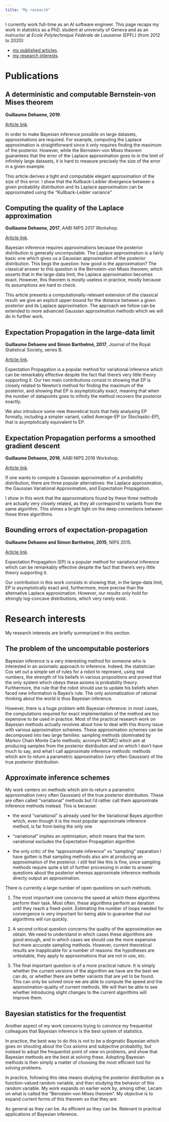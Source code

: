 ```yaml
---
title: "My research"
---
```


I currently work full-time as an AI software engineer.
This page recaps my work in statistics as a PhD. student at university of Geneva and as an instructor at *Ecole Polytechnique Fédérale de Lausanne* (EPFL) (from 2012 to 2020):

- [my published articles](#publications).
- [my research interests](#research-interests).

# Publications

## A deterministic and computable Bernstein-von Mises theorem

**Guillaume Dehaene, 2019**.

[Article link](https://arxiv.org/abs/1904.02505).

In order to make Bayesian inference possible on large datasets, approximations are required. For example, computing the Laplace approximation is straightforward since it only requires finding the maximum of the posterior. However, while the Bernstein-von Mises theorem guarantees that the error of the Laplace approximation goes to  in the limit of infinitely large datasets, it is hard to measure precisely the size of the error in a given example.

This article derives a tight and computable elegant approximation of the size of this error. I show that the Kullback-Leibler divergence between a given probability distribution and its Laplace approximation can be approximated using the “Kullback-Leibler variance”

## Computing the quality of the Laplace approximation

**Guillaume Dehaene, 2017**, AABI NIPS 2017 Workshop.

[Article link](https://arxiv.org/abs/1711.08911).

Bayesian inference requires approximations because the posterior distribution is generally uncomputable. The Laplace approximation is a fairly basic one which gives us a Gaussian approximation of the posterior distribution. This begs the question: how good is the approximation? The classical answer to this question is the Bernstein-von Mises theorem, which asserts that in the large-data limit, the Laplace approximation becomes exact. However, this theorem is mostly useless in practice, mostly because its assumptions are hard to check.

This article presents a computationally-relevant extension of the classical result: we give an explicit upper-bound for the distance between a given posterior and its Laplace approximation. The approach we follow can be extended to more advanced Gaussian approximation methods which we will do in further work. 

## Expectation Propagation in the large-data limit

**Guillaume Dehaene and Simon Barthelmé, 2017**, Journal of the Royal Statistical Society, series B.

[Article link](https://rss.onlinelibrary.wiley.com/doi/abs/10.1111/rssb.12241).

Expectation Propagation is a popular method for variational inference which can be remarkably effective despite the fact that there's very little theory supporting it. Our two main contributions consist in showing that EP is closely related to Newton's method for finding the maximum of the posterior, and showing that EP is asymptotically exact, meaning that when the number of datapoints goes to infinity the method recovers the posterior exactly.

We also introduce some new theoretical tools that help analysing EP formally, including a simpler variant, called Average-EP (or Stochastic-EP), that is asymptotically equivalent to EP.

## Expectation Propagation performs a smoothed gradient descent

**Guillaume Dehaene, 2016**, AABI NIPS 2016 Workshop.

[Article link](https://arxiv.org/abs/1612.05053).

If one wants to compute a Gaussian approximation of a probability distribution, there are three popular alternatives: the Laplace approximation, the Gaussian Variational Approximation, and Expectation Propagation.

I show in this work that the approximations found by these three methods are actually very closely related, as they all correspond to variants from the same algorithm. This shines a bright light on the deep connections between these three algorithms.

## Bounding errors of expectation-propagation

**Guillaume Dehaene and Simon Barthelmé, 2015**, NIPS 2015.

[Article link](https://papers.nips.cc/paper_files/paper/2015/hash/c8ffe9a587b126f152ed3d89a146b445-Abstract.html).

Expectation Propagation (EP) is a popular method for variational inference which can be remarkably effective despite the fact that there's very little theory supporting it.

Our contribution in this work consists in showing that, in the large-data limit, EP is asymptotically exact and, furthermore, more precise than the alternative Laplace approximation. However, our results only hold for strongly log-concave distributions, which very rarely exist.

# Research interests

My research interests are briefly summarized in this section.

## The problem of the uncomputable posteriors

Bayesian inference is a very interesting method for someone who is interested in an axiomatic approach to inference. Indeed, the statistician Cox set out a simple set of rules for a robot to represent, using real numbers, the strength of his beliefs in various propositions and proved that the only system which obeys these axioms is probability theory. Furthermore, the rule that the robot should use to update his beliefs when faced new information is Bayes's rule. The only axiomatization of rational thinking about the world is thus Bayesian inference.

However, there is a huge problem with Bayesian inference: in most cases, the computations required for exact implementation of the method are too expensive to be used in practice. Most of the practical research work on Bayesian methods actually revolves about how to deal with this thorny issue with various approximation schemes. These approximation schemes can be decomposed into two large families: sampling methods (dominated by Markov Chain Monte Carlo methods; acronym MCMC) which aim at producing samples from the posterior distribution and on which I don't have much to say, and what I call approximate inference methods: methods which aim to return a parametric approximation (very often Gaussian) of the true posterior distribution.

## Approximate inference schemes

My work centers on methods which aim to return a parametric approximation (very often Gaussian) of the true posterior distribution. These are often called "variational" methods but I'd rather call them approximate inference methods instead. This is because:

- the word "variational" is already used for the Variational Bayes algorithm which, even though it is the most popular approximate inference method, is far from being the only one

- "variational" implies an optimisation, which means that the term variational excludes the Expectation Propagation algorithm

- the only critic of the "approximate inference" vs "sampling" separation I have gotten is that sampling methods also aim at producing an approximation of the posterior. I still feel like this is fine, since sampling methods require quite a bit of further processing in order to answer questions about the posterior whereas approximate inference methods directy output an approximation.

There is currently a large number of open questions on such methods.

1. The most important one concerns the speed at which these algorithms perform their task. Most often, these algorithms perform an iteration until they reach a fixed-point. Estimating the number of loops needed for convergence is very important for being able to guarantee that our algorithms will run quickly.

2. A second critical question concerns the quality of the approximation we obtain. We need to understand in which cases these algorithms are good enough, and in which cases we should use the more expensive but more accurate sampling methods. However, current theoretical results are inapplicable for a number of reasons: the hypotheses are untestable, they apply to approximations that are not in use, etc.

3. The final important question is of a more practical nature. It is simply whether the current versions of the algorithm we have are the best we can do, or whether there are better variants that are yet to be found. This can only be solved once we are able to compute the speed and the approximation-quality of current methods. We will then be able to see whether introducing slight changes to the current algorithms will improve them.

## Bayesian statistics for the frequentist

Another aspect of my work concerns trying to convince my frequentist colleagues that Bayesian inference is the best system of statistics.

In practice, the best way to do this is not to be a dogmatic Bayesian which goes on shouting about the Cox axioms and subjective probability, but instead to adopt the frequentist point of view on problems, and show that Bayesian methods are the best at solving these. Adopting Bayesian methods is then simply a matter of choosing the most efficient tool for solving problems.

In practice, following this idea means studying the posterior distribution as a function-valued random variable, and then studying the behavior of this random variable. My work expands on earlier work by, among other, Lecam on what is called the "Bernstein-von Mises theorem". My objective is to expand current forms of this theorem so that they are:

As general as they can be.
As efficient as they can be.
Relevant in practical applications of Bayesian inference.